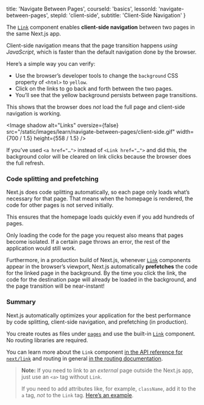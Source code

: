 
  title: 'Navigate Between Pages',
  courseId: 'basics',
  lessonId: 'navigate-between-pages',
  stepId: 'client-side',
  subtitle: 'Client-Side Navigation'
}

The [`Link`](/docs/api-reference/next/link) component enables **client-side navigation** between two pages in the same Next.js app.

Client-side navigation means that the page transition happens _using JavaScript_, which is faster than the default navigation done by the browser.

Here’s a simple way you can verify:

- Use the browser’s developer tools to change the `background` CSS property of `<html>` to `yellow`.
- Click on the links to go back and forth between the two pages.
- You’ll see that the yellow background persists between page transitions.

This shows that the browser does _not_ load the full page and client-side navigation is working.

<Image
  shadow
  alt="Links"
  oversize={false}
  src="/static/images/learn/navigate-between-pages/client-side.gif"
  width={700 / 1.5}
  height={558 / 1.5}
/>

If you’ve used `<a href="…">` instead of `<Link href="…">` and did this, the background color will be cleared on link clicks because the browser does the full refresh.

### Code splitting and prefetching

Next.js does code splitting automatically, so each page only loads what’s necessary for that page. That means when the homepage is rendered, the code for other pages is not served initially.

This ensures that the homepage loads quickly even if you add hundreds of pages.

Only loading the code for the page you request also means that pages become isolated. If a certain page throws an error, the rest of the application would still work.

Furthermore, in a production build of Next.js, whenever [`Link`](/docs/api-reference/next/link) components appear in the browser’s viewport, Next.js automatically **prefetches** the code for the linked page in the background. By the time you click the link, the code for the destination page will already be loaded in the background, and the page transition will be near-instant!

### Summary

Next.js automatically optimizes your application for the best performance by code splitting, client-side navigation, and prefetching (in production).

You create routes as files under [`pages`](/docs/basic-features/pages) and use the built-in [`Link`](/docs/api-reference/next/link) component. No routing libraries are required.

You can learn more about the `Link` component [in the API reference for `next/link`](/docs/api-reference/next/link) and routing in general [in the routing documentation](/docs/routing/introduction).

> **Note:** If you need to link to an <em>external</em> page outside the Next.js app, just use an `<a>` tag without `Link`.
>
> If you need to add attributes like, for example, `className`, add it to the `a` tag, _not_ to the `Link` tag. [Here’s an example](https://github.com/vercel/next-learn-starter/blob/master/snippets/link-classname-example.js).

